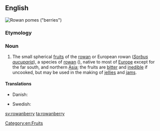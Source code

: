 ==English==
[[Image:Sorbus aucuparia 01 - Orange.jpg|thumb|Rowan [[pome]]s ("berries")]]
{{wikipedia}}
{{wikispecies|Sorbus aucuparia}}
===Etymology===
{{rfe}}

===Noun===
{{en-noun|rowanberries}}

# The small spherical [[fruit]]s of the [[rowan]] or European rowan (''[[Sorbus aucuparia]]''), a species of [[rowan]] ({{taxlink|Sorbus subg. Sorbus|subgenus}}), native to most of [[Europe]] except for the far south, and northern [[Asia]]; the fruits are [[bitter]] and [[inedible]] if uncooked, but may be used in the making of [[jellies]] and [[jam]]s.

====Translations====
{{trans-top|fruits of the rowan}}
* Danish: {{t-|da|rønnebær}}
{{trans-mid}}
* Swedish: {{t+|sv|rönnbär|n}}
{{trans-bottom}}

[[Category:en:Fruits]]

[[sv:rowanberry]]
[[ta:rowanberry]]